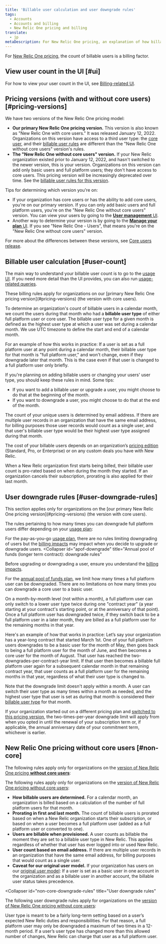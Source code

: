 ```yaml
---
title: 'Billable user calculation and user downgrade rules'
tags:
  - Accounts
  - Accounts and billing
  - New Relic One pricing and billing
translate:
  - jp
metaDescription: For New Relic One pricing, an explanation of how billable users are calculated and rules for downgrading users.
---
```


For [New Relic One pricing](/docs/accounts/accounts-billing/new-relic-one-pricing-billing/new-relic-one-pricing-billing), the count of billable users is a billing factor. 

## View user count in the UI [#ui]

For how to view your user count in the UI, see [Billing-related UI](/docs/accounts/accounts-billing/general-account-settings/introduction-account-settings).

## Pricing versions (with and without core users) [#pricing-versions]

We have two versions of the New Relic One pricing model: 

* **Our primary New Relic One pricing version.** This version is also known as "New Relic One with core users." It was released January 12, 2022. Organizations on this version have access to a third user type: the [core user](/docs/accounts/accounts-billing/new-relic-one-user-management/user-type), and their [billable user rules](#user-count) are different than the "New Relic One without core users" version's rules.
* **The "New Relic One without core users" version.** If your New Relic organization existed prior to January 12, 2022, and hasn't switched to the newer version, this is your version. Organizations on this version can add only basic users and full platform users; they don't have access to core users. This pricing version will be increasingly deprecated over time. See the [billable user rules for this version](#non-core).

Tips for determining which version you're on: 
* If your organization has core users or has the ability to add core users, you're on our primary version. If you can only add basic users and full platform users, you're on the "New Relic One without core users" version. You can view your users by going to the [**User management** UI](/docs/accounts/accounts-billing/new-relic-one-user-management/user-management-ui-and-tasks/#where). 
* Another way to determine your version is by going to the [**Manage your plan** UI](/docs/accounts/accounts-billing/new-relic-one-pricing-billing/billing-ui). If you see "New Relic One - Users", that means you're on the "New Relic One without core users" version.  

For more about the differences between these versions, see [Core users release](/docs/accounts/accounts-billing/new-relic-one-pricing-billing/core-users-release).

## Billable user calculation [#user-count]

The main way to understand your billable user count is to go to the [usage UI](/docs/accounts/accounts-billing/general-account-settings/introduction-account-settings/#pricing). If you need more detail than the UI provides, you can also run [usage-related queries](/docs/accounts/accounts-billing/new-relic-one-pricing-billing/usage-queries-alerts). 

<Callout variant="important">
These billing rules apply for organizations on our [primary New Relic One pricing version](#pricing-versions) (the version with core users). 
</Callout>

To determine an organization's count of billable users in a calendar month, we count the users during that month who had a **billable user type** of either full platform user or core user. The billable user type for a given month is defined as the highest user type at which a user was set during a calendar month. We use UTC timezone to define the start and end of a calendar month. 

For an example of how this works in practice: If a user is set as a full platform user at any point during a calendar month, their billable user type for that month is "full platform user," and won't change, even if they downgrade later that month. This is the case even if that user is changed to a full platform user only briefly.

If you're planning on adding billable users or changing your users' user type, you should keep these rules in mind. Some tips: 

* If you want to add a billable user or upgrade a user, you might choose to do that at the beginning of the month. 
* If you want to downgrade a user, you might choose to do that at the end of the month. 

The count of your unique users is determined by email address. If there are multiple user records in an organization that have the same email address, for billing purposes those user records would count as a single user, and that user's billable user type would be their highest user type assigned during that month.

The cost of your billable users depends on an organization’s [pricing edition](https://newrelic.com/pricing) (Standard, Pro, or Enterprise) or on any custom deals you have with New Relic. 

When a New Relic organization first starts being billed, their billable user count is pro-rated based on when during the month they started. If an organization cancels their subscription, prorating is also applied for their last month. 

## User downgrade rules [#user-downgrade-rules]

<Callout variant="important">
This section applies only for organizations on the [our primary New Relic One pricing version](#pricing-versions) (the version with core users).
</Callout>

The rules pertaining to how many times you can downgrade full platform users differ depending on your [usage plan](/docs/accounts/accounts-billing/new-relic-one-pricing-billing/new-relic-one-pricing-billing#usage-plans): 

<CollapserGroup>
  <Collapser
    id="payg-downgrade"
    title="Pay-as-you-go: downgrade rules"
  >

For the pay-as-you-go [usage plan](/docs/accounts/accounts-billing/new-relic-one-pricing-billing/new-relic-one-pricing-billing#usage-plans), there are no rules limiting downgrading of users but the [billing impacts](#user-count) may impact when you decide to upgrade or downgrade users. 
</Collapser>
  <Collapser
    id="apof-downgrade"
    title="Annual pool of funds (longer term contract): downgrade rules"
  >

Before upgrading or downgrading a user, ensure you understand the [billing impacts](#user-count).

For the [annual pool of funds plan](/docs/accounts/accounts-billing/new-relic-one-pricing-billing/new-relic-one-pricing-billing#usage-plans), we limit how many times a full platform user can be downgraded. There are no limitations on how many times you can downgrade a core user to a basic user.  

On a month-by-month level (not within a month), a full platform user can only switch to a lower user type twice during one "contract year" (a year starting at your contract's starting point, or at the anniversary of that point). Once a full platform user has downgraded twice, if they switch back to be a full platform user in a later month, they are billed as a full platform user for the remaining months in that year. 

Here's an example of how that works in practice: Let’s say your organization has a year-long contract that started March 1st. One of your full platform users downgrades to be a basic user for the month of May, then goes back to being a full platform user for the month of June, and then becomes a core user for the month of August. That user has reached the two-downgrades-per-contract-year limit. If that user then becomes a billable full platform user again for a subsequent calendar month in that remaining contract year, that user counts as a full platform user for the remaining months in that year, regardless of what their user type is changed to.

Note that the downgrade limit doesn't apply within a month. A user can switch their user type as many times within a month as needed, and the highest user type that user is set as during that month is considered their [billable user type](#user-count) for that month. 

If your organization started out on a different pricing plan and [switched to this pricing version](/docs/accounts/accounts-billing/new-relic-one-pricing-billing/core-users-release#nr1core-optin), the two-times-per-year downgrade limit will apply from when you opted in until the renewal of your subscription term or, if applicable, the annual anniversary date of your commitment term, whichever is earlier. 
</Collapser>
</CollapserGroup>

## New Relic One pricing without core users [#non-core]

The following rules apply only for organizations on the [version of New Relic One pricing **without core users**](#pricing-versions): 

<CollapserGroup>
  <Collapser
    id="non-core-user-billing"
    title="Billable user calculation"
  >

The following rules apply only for organizations on the [version of New Relic One pricing without core users](#pricing-versions): 

* **How billable users are determined.** For a calendar month, an organization is billed based on a calculation of the number of full platform users for that month. 
* **Prorating in first and last month.** The count of billable users is prorated based on when a New Relic organization starts their subscription, or based on when a user becomes a full platform user (added as a full platform user or converted to one).
* **Users are billable when provisioned.** A user counts as billable the moment they are set to a billable user type in New Relic. This applies regardless of whether that user has ever logged into or used New Relic. 
* **User count based on email address.** If there are multiple user records in an organization that have the same email address, for billing purposes that would count as a single user.
* **Caveat for our original user model.** If your organization has users on our [original user model](/docs/accounts/original-accounts-billing/original-users-roles/overview-user-models): If a user is set as a basic user in one account in the organization and as a billable user in another account, the billable user status takes precedence.
</Collapser>

  <Collapser
    id="non-core-downgrade-rules"
    title="User downgrade rules"
  >
The following user downgrade rules apply for organizations on the [version of New Relic One pricing without core users](#pricing-versions): 

User type is meant to be a fairly long-term setting based on a user’s expected New Relic duties and responsibilities. For that reason, a full platform user may only be downgraded a maximum of two times in a 12-month period. If a user’s user type has changed more than this allowed number of changes, New Relic can charge that user as a full platform user. 
</Collapser>
</CollapserGroup>

